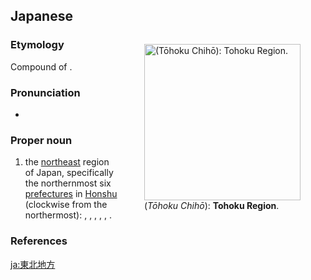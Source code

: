 ==Japanese==
<div style="float:right;">
{{wikipedia|lang=ja}}
{{wikipedia|Tōhoku region}}
[[File:Japan Tohoku Region large.png|thumb|250px|{{lang|ja|東北地方}} (''Tōhoku Chihō''): '''Tohoku Region'''.]]
</div>
{{ja-kanjitab|とう|ほく|ち|ほう|yomi=o}}

===Etymology===
Compound of {{compound|lang=ja|sort=とうほくちほう|東北|tr1=tōhoku|t1=northeast|地方|tr2=chihō|t2=region}}.

===Pronunciation===
* {{ja-pron|とうほくちほう|y=o|acc=5|acc_ref=NHK}}

===Proper noun===
{{ja-pos|proper|とうほく ちほう|}}

# the [[northeast]] region of Japan, specifically the northernmost six [[prefecture]]s in [[Honshu]] (clockwise from the northermost): {{l|ja|青森県|tr=''Aomori-ken''}}, {{l|ja|岩手県|tr=''Iwate-ken''}}, {{l|ja|宮城県|tr=''Miyagi-ken''}}, {{l|ja|福島県|tr=''Fukushima-ken''}}, {{l|ja|山形県|tr=''Yamagata-ken''}}, {{l|ja|秋田県|tr=''Akita-ken''}}.

===References===
<references/>

[[ja:東北地方]]